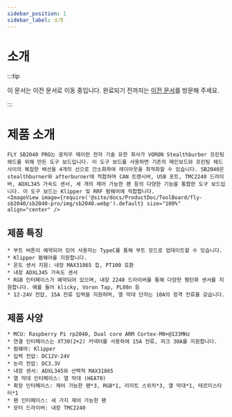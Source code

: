 ```yaml
---
sidebar_position: 1
sidebar_label: 소개
---
```


# 소개

:::tip

이 문서는 이전 문서로 이동 중입니다. 완료되기 전까지는 [이전 문서](https://mellow.klipper.cn/#/)를 방문해 주세요.

:::

# 제품 소개

    FLY SB2040 PRO는 광저우 메이런 전자 기술 유한 회사가 VORON Stealthburber 프린팅 헤드를 위해 만든 도구 보드입니다. 이 도구 보드를 사용하면 기존의 메인보드와 프린팅 헤드 사이의 복잡한 배선을 4개의 선으로 간소화하여 레이아웃을 최적화할 수 있습니다. SB2040은 stealthburner와 afterburner에 적합하며 CAN 트랜시버, USB 포트, TMC2240 드라이버, ADXL345 가속도 센서, 세 개의 제어 가능한 팬 등의 다양한 기능을 통합한 도구 보드입니다. 이 도구 보드는 Klipper 및 RRF 펌웨어에 적합합니다.
    <ImageView image={require('@site/docs/ProductDoc/ToolBoard/fly-sb2040/sb2040-pro/img/sb2040.webp').default} size="100%" align="center" />


## 제품 특징

    * 부트 버튼이 예약되어 있어 사용자는 TypeC를 통해 부트 모드로 업데이트할 수 있습니다.
    * Klipper 펌웨어를 지원합니다.
    * 온도 센서 지원: 내장 MAX31865 칩, PT100 호환
    * 내장 ADXL345 가속도 센서
    * RGB 인터페이스가 예약되어 있으며, 내장 2240 드라이버를 통해 다양한 평탄화 센서를 지원합니다. 예를 들어 klicky, Voron Tap, PL08n 등
    * 12-24V 전압, 15A 전류 입력을 지원하며, 열 막대 단자는 10A의 정격 전류를 갖습니다.


## 제품 사양


    * MCU: Raspberry Pi rp2040, Dual core ARM Cortex-M0+@133MHz
    * 연결 인터페이스는 XT30(2+2) 커넥터를 사용하여 15A 전류, 피크 30A를 지원합니다.
    * 펌웨어: Klipper
    * 입력 전압: DC12V-24V
    * 논리 전압: DC3.3V
    * 내장 센서: ADXL345와 선택적 MAX31865
    * 열 막대 인터페이스: 열 막대 (HEAT0)
    * 확장 인터페이스: 제어 가능한 팬*3, RGB*1, 리미트 스위치*3, 열 막대*1, 테르미스타터*1
    * 팬 인터페이스: 세 가지 제어 가능한 팬
    * 모터 드라이버: 내장 TMC2240